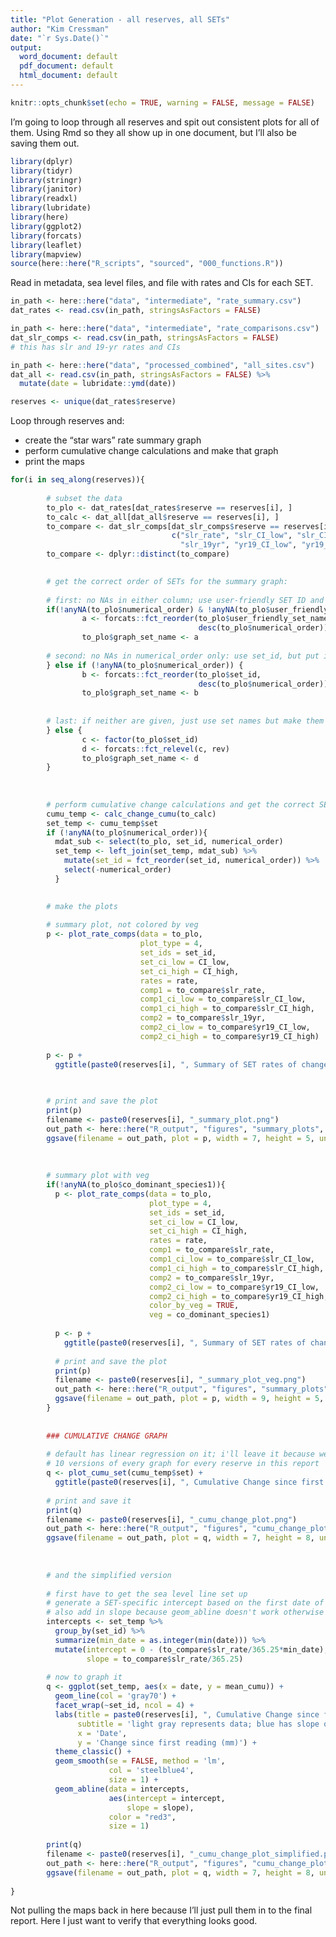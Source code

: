 ```yaml
---
title: "Plot Generation - all reserves, all SETs"
author: "Kim Cressman"
date: "`r Sys.Date()`"
output:
  word_document: default
  pdf_document: default
  html_document: default
---
```


```r
knitr::opts_chunk$set(echo = TRUE, warning = FALSE, message = FALSE)
```

I'm going to loop through all reserves and spit out consistent plots for all of them. Using Rmd so they all show up in one document, but I'll also be saving them out.  

```r
library(dplyr)
library(tidyr)
library(stringr)
library(janitor)
library(readxl)
library(lubridate)
library(here)
library(ggplot2)
library(forcats)
library(leaflet)
library(mapview)
source(here::here("R_scripts", "sourced", "000_functions.R"))
```


Read in metadata, sea level files, and file with rates and CIs for each SET.  

```r
in_path <- here::here("data", "intermediate", "rate_summary.csv")
dat_rates <- read.csv(in_path, stringsAsFactors = FALSE)

in_path <- here::here("data", "intermediate", "rate_comparisons.csv")
dat_slr_comps <- read.csv(in_path, stringsAsFactors = FALSE)
# this has slr and 19-yr rates and CIs

in_path <- here::here("data", "processed_combined", "all_sites.csv")
dat_all <- read.csv(in_path, stringsAsFactors = FALSE) %>% 
  mutate(date = lubridate::ymd(date))
```



```r
reserves <- unique(dat_rates$reserve)
```


Loop through reserves and:  

+  create the "star wars" rate summary graph  
+  perform cumulative change calculations and make that graph  
+  print the maps

```r
for(i in seq_along(reserves)){
        
        # subset the data
        to_plo <- dat_rates[dat_rates$reserve == reserves[i], ]
        to_calc <- dat_all[dat_all$reserve == reserves[i], ]
        to_compare <- dat_slr_comps[dat_slr_comps$reserve == reserves[i], 
                                    c("slr_rate", "slr_CI_low", "slr_CI_high",
                                      "slr_19yr", "yr19_CI_low", "yr19_CI_high")]
        to_compare <- dplyr::distinct(to_compare)

        
        # get the correct order of SETs for the summary graph:
        
        # first: no NAs in either column; use user-friendly SET ID and put it in order
        if(!anyNA(to_plo$numerical_order) & !anyNA(to_plo$user_friendly_set_name)){
                a <- forcats::fct_reorder(to_plo$user_friendly_set_name,
                                          desc(to_plo$numerical_order))
                to_plo$graph_set_name <- a
                
        # second: no NAs in numerical_order only: use set_id, but put it in order
        } else if (!anyNA(to_plo$numerical_order)) {
                b <- forcats::fct_reorder(to_plo$set_id,
                                          desc(to_plo$numerical_order))
                to_plo$graph_set_name <- b
            
                
        # last: if neither are given, just use set names but make them factors and reverse them so the first in the alphabet will be at the top
        } else {
                c <- factor(to_plo$set_id)
                d <- forcats::fct_relevel(c, rev)
                to_plo$graph_set_name <- d
        }
        
        
        
        # perform cumulative change calculations and get the correct SET order for the cumulative change graph (only using SET ID for now)
        cumu_temp <- calc_change_cumu(to_calc)
        set_temp <- cumu_temp$set
        if (!anyNA(to_plo$numerical_order)){
          mdat_sub <- select(to_plo, set_id, numerical_order)
          set_temp <- left_join(set_temp, mdat_sub) %>% 
            mutate(set_id = fct_reorder(set_id, numerical_order)) %>% 
            select(-numerical_order)
          }    
        

        # make the plots
        
        # summary plot, not colored by veg
        p <- plot_rate_comps(data = to_plo,
                             plot_type = 4,
                             set_ids = set_id,
                             set_ci_low = CI_low,
                             set_ci_high = CI_high,
                             rates = rate,
                             comp1 = to_compare$slr_rate,
                             comp1_ci_low = to_compare$slr_CI_low,
                             comp1_ci_high = to_compare$slr_CI_high,
                             comp2 = to_compare$slr_19yr,
                             comp2_ci_low = to_compare$yr19_CI_low,
                             comp2_ci_high = to_compare$yr19_CI_high)
        
        p <- p +
          ggtitle(paste0(reserves[i], ", Summary of SET rates of change"))
          

       
        # print and save the plot 
        print(p)
        filename <- paste0(reserves[i], "_summary_plot.png")
        out_path <- here::here("R_output", "figures", "summary_plots", filename)
        ggsave(filename = out_path, plot = p, width = 7, height = 5, units = "in")
        
        
        
        # summary plot with veg
        if(!anyNA(to_plo$co_dominant_species1)){
          p <- plot_rate_comps(data = to_plo,
                               plot_type = 4,
                               set_ids = set_id,
                               set_ci_low = CI_low,
                               set_ci_high = CI_high,
                               rates = rate,
                               comp1 = to_compare$slr_rate,
                               comp1_ci_low = to_compare$slr_CI_low,
                               comp1_ci_high = to_compare$slr_CI_high,
                               comp2 = to_compare$slr_19yr,
                               comp2_ci_low = to_compare$yr19_CI_low,
                               comp2_ci_high = to_compare$yr19_CI_high,
                               color_by_veg = TRUE,
                               veg = co_dominant_species1)
          
          p <- p +
            ggtitle(paste0(reserves[i], ", Summary of SET rates of change"))
          
          # print and save the plot 
          print(p)
          filename <- paste0(reserves[i], "_summary_plot_veg.png")
          out_path <- here::here("R_output", "figures", "summary_plots", filename)
          ggsave(filename = out_path, plot = p, width = 9, height = 5, units = "in")
        }
        
        
        ### CUMULATIVE CHANGE GRAPH
        
        # default has linear regression on it; i'll leave it because we don't need
        # 10 versions of every graph for every reserve in this report
        q <- plot_cumu_set(cumu_temp$set) +
          ggtitle(paste0(reserves[i], ", Cumulative Change since first reading"))
        
        # print and save it
        print(q)
        filename <- paste0(reserves[i], "_cumu_change_plot.png")
        out_path <- here::here("R_output", "figures", "cumu_change_plots", filename)
        ggsave(filename = out_path, plot = q, width = 7, height = 8, units = "in")
        
        
        
        # and the simplified version
        
        # first have to get the sea level line set up
        # generate a SET-specific intercept based on the first date of sampling at that SET
        # also add in slope because geom_abline doesn't work otherwise
        intercepts <- set_temp %>% 
          group_by(set_id) %>% 
          summarize(min_date = as.integer(min(date))) %>% 
          mutate(intercept = 0 - (to_compare$slr_rate/365.25*min_date),
                 slope = to_compare$slr_rate/365.25)
        
        # now to graph it
        q <- ggplot(set_temp, aes(x = date, y = mean_cumu)) +
          geom_line(col = 'gray70') +
          facet_wrap(~set_id, ncol = 4) +
          labs(title = paste0(reserves[i], ", Cumulative Change since first reading"), 
               subtitle = 'light gray represents data; blue has slope of SET change; \nred has slope of long-term sea level rise',
               x = 'Date',
               y = 'Change since first reading (mm)') +
          theme_classic() +
          geom_smooth(se = FALSE, method = 'lm', 
                      col = 'steelblue4',
                      size = 1) +
          geom_abline(data = intercepts,
                      aes(intercept = intercept,
                          slope = slope),
                      color = "red3",
                      size = 1)
        
        print(q)
        filename <- paste0(reserves[i], "_cumu_change_plot_simplified.png")
        out_path <- here::here("R_output", "figures", "cumu_change_plots", filename)
        ggsave(filename = out_path, plot = q, width = 7, height = 8, units = "in")
        
}

```


Not pulling the maps back in here because I'll just pull them in to the final report. Here I just want to verify that everything looks good.  